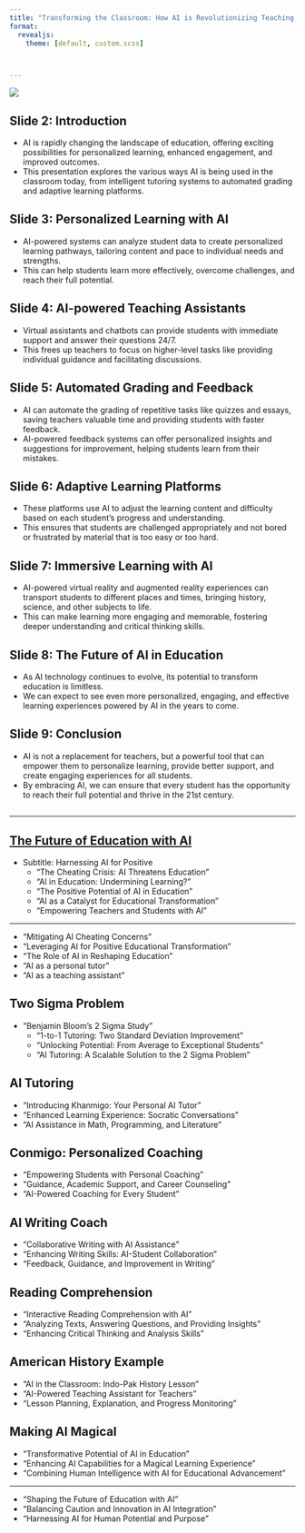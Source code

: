 ---
title: "Transforming the Classroom: How AI is Revolutionizing Teaching and Learning"
format:
  revealjs:
    theme: [default, custom.scss]



---

![](images/ai_education.webp)


## Slide 2: Introduction

* AI is rapidly changing the landscape of education, offering exciting possibilities for personalized learning, enhanced engagement, and improved outcomes.
* This presentation explores the various ways AI is being used in the classroom today, from intelligent tutoring systems to automated grading and adaptive learning platforms.


## Slide 3: Personalized Learning with AI

* AI-powered systems can analyze student data to create personalized learning pathways, tailoring content and pace to individual needs and strengths.
* This can help students learn more effectively, overcome challenges, and reach their full potential.


## Slide 4: AI-powered Teaching Assistants

* Virtual assistants and chatbots can provide students with immediate support and answer their questions 24/7.
* This frees up teachers to focus on higher-level tasks like providing individual guidance and facilitating discussions.


## Slide 5: Automated Grading and Feedback

* AI can automate the grading of repetitive tasks like quizzes and essays, saving teachers valuable time and providing students with faster feedback.
* AI-powered feedback systems can offer personalized insights and suggestions for improvement, helping students learn from their mistakes.



## Slide 6: Adaptive Learning Platforms

* These platforms use AI to adjust the learning content and difficulty based on each student's progress and understanding.
* This ensures that students are challenged appropriately and not bored or frustrated by material that is too easy or too hard.



## Slide 7: Immersive Learning with AI

* AI-powered virtual reality and augmented reality experiences can transport students to different places and times, bringing history, science, and other subjects to life.
* This can make learning more engaging and memorable, fostering deeper understanding and critical thinking skills.


## Slide 8: The Future of AI in Education

* As AI technology continues to evolve, its potential to transform education is limitless.
* We can expect to see even more personalized, engaging, and effective learning experiences powered by AI in the years to come.



## Slide 9: Conclusion

* AI is not a replacement for teachers, but a powerful tool that can empower them to personalize learning, provide better support, and create engaging experiences for all students.
* By embracing AI, we can ensure that every student has the opportunity to reach their full potential and thrive in the 21st century.






## {.fragment .fade-up}

--- 

## [The Future of Education with AI](https://youtu.be/hJP5GqnTrNo?si=wQH4KNmL5c1pR24n) 

- Subtitle: Harnessing AI for Positive 
    - "The Cheating Crisis: AI Threatens Education"
    - "AI in Education: Undermining Learning?"
    - "The Positive Potential of AI in Education"
    - "AI as a Catalyst for Educational Transformation"
    - "Empowering Teachers and Students with AI"

---

- "Mitigating AI Cheating Concerns"
- "Leveraging AI for Positive Educational Transformation"
- "The Role of AI in Reshaping Education"
- "AI as a personal tutor"
- "AI as a teaching assistant"


## Two Sigma Problem
- "Benjamin Bloom's 2 Sigma Study"
    - "1-to-1 Tutoring: Two Standard Deviation Improvement"
    - "Unlocking Potential: From Average to Exceptional Students" 
    - "AI Tutoring: A Scalable Solution to the 2 Sigma Problem"

## AI Tutoring
- "Introducing Khanmigo: Your Personal AI Tutor"
- "Enhanced Learning Experience: Socratic Conversations"
- "AI Assistance in Math, Programming, and Literature"

## Conmigo: Personalized Coaching
- "Empowering Students with Personal Coaching"
- "Guidance, Academic Support, and Career Counseling"
- "AI-Powered Coaching for Every Student"

## AI Writing Coach
- "Collaborative Writing with AI Assistance"
- "Enhancing Writing Skills: AI-Student Collaboration"
- "Feedback, Guidance, and Improvement in Writing"

## Reading Comprehension
- "Interactive Reading Comprehension with AI"
- "Analyzing Texts, Answering Questions, and Providing Insights"
- "Enhancing Critical Thinking and Analysis Skills"

## American History Example 
- "AI in the Classroom: Indo-Pak History Lesson"
- "AI-Powered Teaching Assistant for Teachers"
- "Lesson Planning, Explanation, and Progress Monitoring"

## Making AI Magical 
- "Transformative Potential of AI in Education"
- "Enhancing AI Capabilities for a Magical Learning Experience"
- "Combining Human Intelligence with AI for Educational Advancement"

---
- "Shaping the Future of Education with AI"
- "Balancing Caution and Innovation in AI Integration"
- "Harnessing AI for Human Potential and Purpose"
